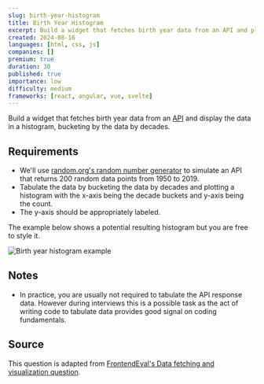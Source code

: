```yaml
---
slug: birth-year-histogram
title: Birth Year Histogram
excerpt: Build a widget that fetches birth year data from an API and plot it on a histogram
created: 2024-08-16
languages: [html, css, js]
companies: []
premium: true
duration: 30
published: true
importance: low
difficulty: medium
frameworks: [react, angular, vue, svelte]
---
```


Build a widget that fetches birth year data from an [API](https://www.random.org/integers/?num=200&min=1950&max=2019&col=1&base=10&format=plain) and display the data in a histogram, bucketing by the data by decades.

## Requirements

- We'll use [random.org's random number generator](https://www.random.org/integers/?num=200&min=1950&max=2019&col=1&base=10&format=plain) to simulate an API that returns 200 random data points from 1950 to 2019.
- Tabulate the data by bucketing the data by decades and plotting a histogram with the x-axis being the decade buckets and y-axis being the count.
- The y-axis should be appropriately labeled.

The example below shows a potential resulting histogram but you are free to style it.

![Birth year histogram example](/img/questions/birth-year-histogram/birth-year-histogram-example.png)

## Notes

- In practice, you are usually not required to tabulate the API response data. However during interviews this is a possible task as the act of writing code to tabulate data provides good signal on coding fundamentals.

## Source

This question is adapted from [FrontendEval's Data fetching and visualization question](https://frontendeval.com/questions/data-fetching).
